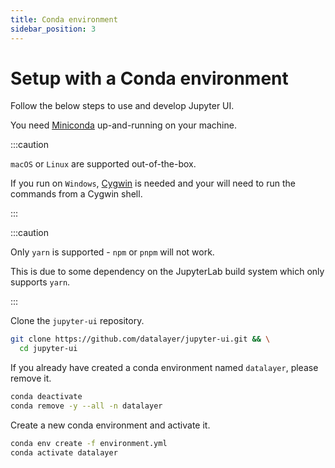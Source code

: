 ```yaml
---
title: Conda environment
sidebar_position: 3
---
```


# Setup with a Conda environment

Follow the below steps to use and develop Jupyter UI.

You need [Miniconda](https://docs.conda.io/en/latest/miniconda.html) up-and-running on your machine.

:::caution

`macOS` or `Linux` are supported out-of-the-box.

If you run on `Windows`, [Cygwin](https://www.cygwin.com) is needed and your will need to run the commands from a Cygwin shell.

:::

:::caution

Only `yarn` is supported - `npm` or `pnpm` will not work.

This is due to some dependency on the JupyterLab build system which only supports `yarn`.

:::

Clone the `jupyter-ui` repository.

```bash
git clone https://github.com/datalayer/jupyter-ui.git && \
  cd jupyter-ui
```

If you already have created a conda environment named `datalayer`, please remove it.

```bash
conda deactivate
conda remove -y --all -n datalayer
```

Create a new conda environment and activate it.

```bash
conda env create -f environment.yml
conda activate datalayer
```
